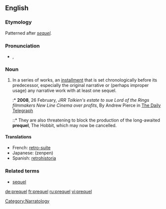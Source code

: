 ==English==

===Etymology===
Patterned after ''[[sequel]].''

===Pronunciation===
*{{IPA|/ˈpɹiːkwəl/}}, {{SAMPA|/"pri:kw@l/}}

===Noun===
{{en-noun}}

# {{narratology}} In a series of works, an [[installment]] that is set chronologically before its predecessor, especially the original narrative or (perhaps improper usage) any narrative work with at least one sequel.
#:* '''2008''', 26 February, ''JRR Tolkien's estate to sue Lord of the Rings filmmakers New Line Cinema over profits'', By Andrew Pierce in [[w:The Daily Telegraph|The Daily Telegraph]]
#::*  They are also threatening to block the production of the long-awaited '''prequel''', The Hobbit, which may now be cancelled.

====Translations====
*French: [[retro-suite]]
*Japanese: {{JAchar|[[前編]]}} (zenpen)
*Spanish: [[retrohistoria]]

===Related terms===
*[[sequel]]

[[Category:Narratology]]

[[de:prequel]]
[[fr:prequel]]
[[ru:prequel]]
[[vi:prequel]]